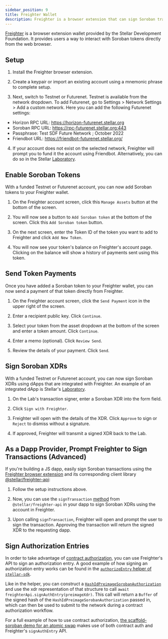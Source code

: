 ```yaml
---
sidebar_position: 9
title: Freighter Wallet
description: Freighter is a browser extension that can sign Soroban transactions.
---
```


[Freighter](https://www.freighter.app/) is a browser extension wallet provided by the Stellar Development Foundation. It provides users a way to interact with Soroban tokens directly from the web browser.

## Setup

1. Install the Freighter browser extension.

2. Create a keypair or import an existing account using a mnemonic phrase to complete setup.

3. Next, switch to Testnet or Futurenet. Testnet is available from the network dropdown. To add Futurenet, go to Settings > Network Settings > Add a custom network. Here you can add the following Futurenet settings:

- Horizon RPC URL: https://horizon-futurenet.stellar.org
- Soroban RPC URL: https://rpc-futurenet.stellar.org:443
- Passphrase: Test SDF Future Network ; October 2022
- Friendbot URL: https://friendbot-futurenet.stellar.org/

4. If your account does not exist on the selected network, Freighter will prompt you to fund it the account using Friendbot. Alternatively, you can do so in the Stellar [Laboratory](https://laboratory.stellar.org/#account-creator).

## Enable Soroban Tokens

With a funded Testnet or Futurenet account, you can now add Soroban tokens to your Freighter wallet.

1. On the Freighter account screen, click this `Manage Assets` button at the bottom of the screen.

2. You will now see a button to `Add Soroban token` at the bottom of the screen. Click this `Add Soroban token` button.

3. On the next screen, enter the Token ID of the token you want to add to Freighter and click `Add New Token`.

4. You will now see your token's balance on Freighter's account page. Clicking on the balance will show a history of payments sent using this token.

## Send Token Payments

Once you have added a Soroban token to your Freighter wallet, you can now send a payment of that token directly from Freighter.

1. On the Freighter account screen, click the `Send Payment` icon in the upper right of the screen.

2. Enter a recipient public key. Click `Continue`.

3. Select your token from the asset dropdown at the bottom of the screen and enter a token amount. Click `Continue`.

4. Enter a memo (optional). Click `Review Send`.

5. Review the details of your payment. Click `Send`.

## Sign Soroban XDRs

With a funded Testnet or Futurenet account, you can now sign Soroban XDRs using dApps that are integrated with Freighter. An example of an integrated dApp is Stellar's [Laboratory](https://laboratory.stellar.org/#txsigner).

1. On the Lab's transaction signer, enter a Soroban XDR into the form field.

2. Click `Sign with Freighter`.

3. Freighter will open with the details of the XDR. Click `Approve` to sign or `Reject` to dismiss without a signature.

4. If approved, Freighter will transmit a signed XDR back to the Lab.

## As a Dapp Provider, Prompt Freighter to Sign Transactions (Advanced)

If you're building a JS dapp, easily sign Soroban transactions using the [Freighter browser extension](https://www.freighter.app/) and its corresponding client library [@stellar/freighter-api](https://www.npmjs.com/package/@stellar/freighter-api):

1. Follow the setup instructions above.

2. Now, you can use the `signTransaction` [method](https://docs.freighter.app/docs/guide/usingFreighterNode) from `@stellar/freighter-api` in your dapp to sign Soroban XDRs using the account in Freighter.

3. Upon calling `signTransaction`, Freighter will open and prompt the user to sign the transaction. Approving the transaction will return the signed XDR to the requesting dapp.

## Sign Authorization Entries

In order to take advantage of [contract authorization](../fundamentals-and-concepts/authorization), you can use Freighter's API to sign an authorization entry. A good example of how signing an authorization entry works can be found in the [`authorizeEntry` helper of
`stellar-sdk`](https://github.com/stellar/js-stellar-base/blob/e3d6fc3351e7d242b374c7c6057668366364a279/src/auth.js#L97).

Like in the helper, you can construct a [`HashIdPreimageSorobanAuthorization`](https://github.com/stellar/js-stellar-base/blob/a9567e5843760bfb6a8b786592046aee4c9d38b2/types/next.d.ts#L6895) and use the xdr representation of that structure to call `await freighterApi.signAuthEntry(preimageXdr)`. This call will return a `Buffer` of the signed hash of the `HashIdPreimageSorobanAuthorization` passed in, which can then be used to submit to the network during a contract authorization workflow.

For a full example of how to use contract authorization, [the scaffold-soroban demo for an atomic swap](https://github.com/stellar/soroban-react-atomic-swap) makes use of both contract auth and Freighter's `signAuthEntry` API.

